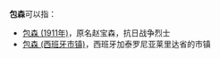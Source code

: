 '''包森'''可以指：
* [[包森_(1911年)|包森 (1911年)]]，原名赵宝森，抗日战争烈士
* [[包森_(西班牙市镇)|包森 (西班牙市镇)]]，西班牙加泰罗尼亚莱里达省的市镇

{{disambig}}